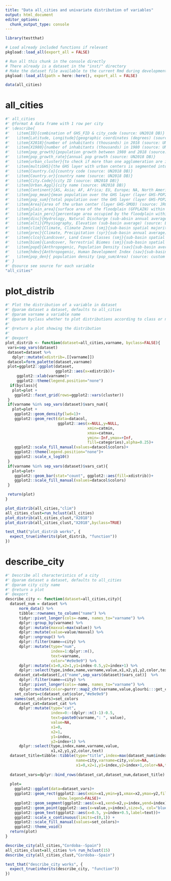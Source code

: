 ```yaml
---
title: "Data all_cities and univariate distribution of variables"
output: html_document
editor_options: 
  chunk_output_type: console
---
```


<!-- Run this 'development' chunk -->
<!-- Store every call to library() that you need to explore your functions -->

```r
library(testthat)
```

<!--
 You need to run the 'description' chunk in the '0-dev_history.Rmd' file before continuing your code there.

If it is the first time you use {fusen}, after 'description', you can directly run the last chunk of the present file with inflate() inside.
--> 

```r
# Load already included functions if relevant
pkgload::load_all(export_all = FALSE)
```


```r
# Run all this chunk in the console directly
# There already is a dataset in the "inst/" directory
# Make the dataset file available to the current Rmd during development
pkgload::load_all(path = here::here(), export_all = FALSE)

data(all_cities)
```

# all_cities

```r
#' all_cities
#' @format A data frame with 1 row per city
#' \describe{
#'   \item{ID}{combination of GHS_FID & city_code (source: UN2018 DB)}
#'   \item{Latitude, Longitude}{geographic coordinates (degrees) (source: UN2018 DB)}
#'   \item{X2018}{number of inhabitants (thousands) in 2018 (source: UN2018 DB)}
#'   \item{X1980}{number of inhabitants (thousands) in 1980 (source: UN2018 DB)}
#'   \item{pop_growth}{population growth between 1980 and 2018 (source: UN2018 DB)}
#'   \item{pop_growth_rate}{annual pop growth (source: UN2018 DB)}
#'   \item{urban_cluster}{to check if more than one agglomeration are in one GHS urban center; it can be 1 (no cluster) or more (source: combination UN2018 and GHS-SMOD class 30)}
#'   \item{multiGHS}{the GHS layer with urban centers is segmented into many polygons; it can be 1 (1 polygon) or more (segmented into many polygons) (source: combination UN2018 and GHS-SMOD class 30)}
#'   \item{Country.Co}{country code (source: UN2018 DB)}
#'   \item{Country.or}{country name (source: UN2018 DB)}
#'   \item{City.Code}{city ID (source: UN2018 DB)}
#'   \item{Urban.Aggl}{city name (source: UN2018 DB)}
#'   \item{Continent}{AS, Asia; AF, Africa; EU, Europe; NA, North America (including central); OC, Oceania; SA, South America (source: custom)}
#'   \item{pop_mean}{mean population over the GHS layer (layer GHS-POP2023) (source: Schiavina et al. 2023. https://ghsl.jrc.ec.europa.eu/ghs_pop2023.php)}
#'   \item{pop_sum}{total population over the GHS layer (layer GHS-POP2023) (source: Schiavina et al. 2023. https://ghsl.jrc.ec.europa.eu/ghs_pop2023.php)}
#'   \item{Area}{area of the urban center (layer GHS-SMOD) (source: JRC 2019)}
#'   \item{plain_area}{surface area of the floodplain (GFPLAIN) within the GHS layer (source: combination of JRC 2019 and Nardi et al., 2019)}
#'   \item{plain_perc}{percentage area occupied by the floodplain within the GHS Layer (source: combination of JRC 2019 and Nardi et al., 2019)}
#'   \item{disc}{Hydrology, Natural Discharge (sub-absin annual average) (source: WaterGAP v2.2, Döll et al. 2003 - extracted from BasinATLAS level 06)}
#'   \item{alti}{Physiography, Elevation (sub-basin average) (source: EarthEnv-DEM90, Robinson et al. 2014 - extracted from BasinATLAS level 06)}
#'   \item{clim}{Climate, Climate Zones (smj}{sub-basin spatial majority) (source: GEnS, Metzger et al. 2013 - extracted from BasinATLAS level 06)}
#'   \item{prec}{Climate, Precipitation (syr}{sub-basin annual average) (source: WorldClim v1.4, Hijmans et al. 2005 - extracted from BasinATLAS level 06)}
#'   \item{clco}{Landcover, Land Cover Classes (smj}{sub-basin spatial majority) (source: GLC2000, Bartholomé & Belward 2005 - extracted from BasinATLAS level 06)}
#'   \item{biom}{Landcover, Terrestrial Biomes (smj}{sub-basin spatial majority) (source: TEOW, Dinerstein et al. 2017 - extracted from BasinATLAS level 06)}
#'   \item{popd}{Anthropogenic, Population Density (sav}{sub-basin average) (source: GPW v4, CIESIN 2016 - extracted from BasinATLAS level 06)}
#'   \item{hdev}{Anthropogenic, Human Development Index (sav}{sub-basin average) (source: HDI v2, Kummu et al. 2018 - extracted from BasinATLAS level 06)}
#'   \item{pop_den}{ population density (pop_sum/Area) (source: custom - from GHS-POP layer)}
#' }
#' @source see source for each variable
"all_cities"
```


# plot_distrib
    
```r
#' Plot the distribution of a variable in dataset
#' @param dataset a dataset, defaults to all_cities
#' @param varname a variable name
#' @param byclass whether to plot distributions according to class or not. Defaults to FALSE
#' 
#' @return a plot showing the distribution 
#' 
#' @export
plot_distrib <- function(dataset=all_cities,varname, byclass=FALSE){
 vars=sep_vars(dataset)
 dataset=dataset %>% 
   dplyr::mutate(xdistrib=.[[varname]])
 datacol=form_palette(dataset,varname)
 plot=ggplot2::ggplot(dataset,
                      ggplot2::aes(x=xdistrib))+
     ggplot2::xlab(varname)+
     ggplot2::theme(legend.position="none")
  if(byclass){
   plot=plot +
    ggplot2::facet_grid(rows=ggplot2::vars(cluster))
 } 
 if(varname %in% sep_vars(dataset)$vars_num){
   plot=plot +
    ggplot2::geom_density(lwd=1)+
    ggplot2::geom_rect(data=datacol,
                       ggplot2::aes(x=NULL,y=NULL,
                                    xmin=catmin,
                                    xmax=catmax,
                                    ymin=-Inf,ymax=+Inf,
                                    fill=categories),alpha=0.25)+
    ggplot2::scale_fill_manual(values=datacol$colors)+
    ggplot2::theme(legend.position="none")+
    ggplot2::scale_x_log10()
 }
 if(varname %in% sep_vars(dataset)$vars_cat){
   plot=plot+
    ggplot2::geom_bar(stat="count", ggplot2::aes(fill=xdistrib))+
    ggplot2::scale_fill_manual(values=datacol$colors)
 }

 return(plot)
}
```
  
```r
plot_distrib(all_cities,"clim")
all_cities_clust=run_hclust(all_cities)
plot_distrib(all_cities_clust,"X2018")
plot_distrib(all_cities_clust,"X2018",byclass=TRUE)
```
  
```r
test_that("plot_distrib works", {
  expect_true(inherits(plot_distrib, "function")) 
})
```

# describe_city

```r
#' Describe all characteristics of a city
#' @param dataset a dataset, defaults to all_cities
#' @param city city name
#' @return a plot
#' @export
describe_city <- function(dataset=all_cities,city){
  dataset_num = dataset %>%
      norm_data() %>% 
      tibble::rownames_to_column("name") %>%
      tidyr::pivot_longer(cols=-name, names_to="varname") %>% 
      dplyr::group_by(varname) %>% 
      dplyr::mutate(maxval=max(value)) %>%
      dplyr::mutate(value=value/maxval) %>% 
      dplyr::ungroup() %>% 
      dplyr::filter(name==city) %>% 
      dplyr::mutate(type="num",
                    index=1:dplyr::n(),
                    text=varname,
                    color="#e9e9e9") %>% 
      dplyr::mutate(x1=0,x2=1,y1=index-0.5,y2=index+1) %>% 
      dplyr::select(type,index,name,varname,value,x1,x2,y1,y2,color,text)
    dataset_cat=dataset[,c("name",sep_vars(dataset)$vars_cat)]  %>% 
      dplyr::filter(name==city) %>% 
      tidyr::pivot_longer(cols=-name, names_to="varname") %>% 
      dplyr::mutate(color=purrr::map2_chr(varname,value,glourbi:::get_color, dataset=dataset))
    set_colors=c(dataset_cat$color,"#e9e9e9")
    names(set_colors)=set_colors
    dataset_cat=dataset_cat %>% 
      dplyr::mutate(type="cat",
                    index=0:-(dplyr::n()-1)-0.5,
                    text=paste0(varname,": ", value),
                    value=NA,
                    x1=0,
                    x2=1,
                    y1=index,
                    y2=index+1) %>%
      dplyr::select(type,index,name,varname,value,
                    x1,x2,y1,y2,color,text)
  dataset_title=tibble::tibble(type="title",index=max(dataset_num$index)+1,
                               name=city,varname=city,value=NA,
                               x1=0,x2=1,y1=index,y2=index+1,color=NA,text=city)          
 
  dataset_vars=dplyr::bind_rows(dataset_cat,dataset_num,dataset_title)
                                  
  plot=
    ggplot2::ggplot(data=dataset_vars)+
    ggplot2::geom_rect(ggplot2::aes(xmin=x1,ymin=y1,xmax=x2,ymax=y2,fill=color),
                       show.legend=FALSE)+
    ggplot2::geom_segment(ggplot2::aes(x=x1,xend=x2,y=index,yend=index))+
    ggplot2::geom_point(ggplot2::aes(x=value,y=index),size=5, col="blue")+
    ggplot2::geom_text(ggplot2::aes(x=0.5, y=index+0.5,label=text))+
    ggplot2::scale_x_continuous(limits=c(0,1)) +
    ggplot2::scale_fill_manual(values=set_colors)+
    ggplot2::theme_void()
  return(plot)
}
```

```r
describe_city(all_cities,"Cordoba--Spain")
all_cities_clust=all_cities %>% run_hclust(15)
describe_city(all_cities_clust,"Cordoba--Spain")
```

```r
test_that("describe_city works", {
  expect_true(inherits(describe_city, "function")) 
})
```


